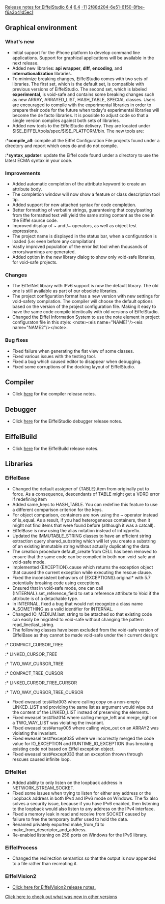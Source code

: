 [[Property:title|Release notes for EiffelStudio 6.4]]
[[Property:link_title|6.4]]
[[Property:weight|-11]]
[[Property:uuid|2f88d204-6e51-6150-8fbe-f6a3b41d5ec1]]
==Graphical environment==

===What's new===
* Initial support for the iPhone platform to develop command line applications. Support for graphical applications will be available in the next release.
* Added new libraries: '''api wrapper''', '''diff''', '''encoding''', and '''internationalization''' libraries.
* To minimize breaking changes, EiffelStudio comes with two sets of libraries. The first set, which is the default set, is compatible with previous versions of EiffelStudio. The second set, which is labeled '''experimental''', is void-safe and contains some breaking changes such as new ARRAY, ARRAYED_LIST, HASH_TABLE, SPECIAL classes. Users are encouraged to compile with the experimental libraries in order to prepare their code for the future when today's experimental libraries will become the de facto libraries. It is possible to adjust code so that a single version compiles against both sets of libraries.
* Added new tools to the EiffelStudio delivery. They are located under $ISE_EIFFEL/tools/spec/$ISE_PLATFORM/bin. The new tools are:
:*'''compile_all''': compile all the Eiffel Configuration File projects found under a directory and report which ones do and do not compile.
:*'''syntax_updater''': update the Eiffel code found under a directory to use the latest ECMA syntax in your code.

===Improvements===
* Added automatic completion of the <eiffel>attribute</eiffel> keyword to create an attribute body.
* The completion window will now show a feature or class description tool tip.
* Added support for new <eiffel>attached</eiffel> syntax for code completion. 
* Better formatting of verbatim strings, guaranteeing that copy/pasting from the formatted text will yield the same string content as the one in the Eiffel source code.
* Improved display of ~ and /~ operators, as well as object test expressions.
* The project name is displayed in the status bar, when a configuration is loaded (i.e: even before any compilation) 
* Vastly improved population of the error list tool when thousands of errors/warnings are generated.
* Added option in the new library dialog to show only void-safe libraries, for void-safe projects.

===Changes===
* The EiffelNet library with IPv6 support is now the default library. The old one is still available as part of our obsolete libraries.
* The project configuration format has a new version with new settings for void-safety compilation. The compiler will choose the default options based on the version of the project configuration file. Making it easy to have the same code compile identically with old versions of EiffelStudio.
* Changed the Eiffel Information System to use the note element in project configuraton file in this style: <nowiki><note><eis name="NAME1"/><eis name="NAME2"/></note></nowiki>.

===Bug fixes===
* Fixed failure when generating the flat view of some classes.
* Fixed various issues with the testing tool.
* Fixed a bug which caused editor to disappear when debugging. 
* Fixed some corruptions of the docking layout of EiffelStudio.

==Compiler==
* Click [[Major changes between ISE Eiffel 6.3 and ISE Eiffel 6.4|here]]  for the compiler release notes.

==Debugger==
* Click [[Release notes for EiffelStudio 6.4 related to the debugger|here]]  for the EiffelStudio debugger release notes.

==EiffelBuild==
* Click [[EiffelBuild Version History|here]]  for the EiffelBuild release notes.

==Libraries==

===EiffelBase===
* Changed the default assigner of <eiffel>{TABLE}.item</eiffel> from originally <eiffel>put</eiffel> to <eiffel>force</eiffel>. As a consequence, descendants of <eiffel>TABLE</eiffel> might get a VDRD error if redefining <eiffel>item</eiffel>
* Added <eiffel>same_keys</eiffel> to <eiffel>HASH_TABLE</eiffel>. You can redefine this feature to use a different comparison criterion for the keys. 
* For object comparison, containers are now using the ~ operator instead of  <eiffel>is_equal</eiffel>. As a result, if you had heterogeneous containers, then it might not find items that were found before (although it was a catcall). 
* EiffelBase is now using the <eiffel>alias</eiffel> notation instead of <eiffel>infix/prefix</eiffel>.
* Updated the IMMUTABLE_STRING classes to have an efficient string extraction query <eiffel>shared_substring</eiffel> which will let you create a substring of an existing immutable string without actually duplicating the data.
* The creation procedure <eiffel>default_create</eiffel> from <eiffel>CELL</eiffel> has been removed to ensure that the same code can be compiled in both non-void-safe and void-safe mode.
* Implemented <eiffel>{EXCEPTION}.cause</eiffel> which returns the exception object that caused the current exception while executing the rescue clause.
* Fixed the inconsistent behaviors of <eiffel>{EXCEPTIONS}.original*</eiffel> with 5.7 potentially breaking code using exceptions. 
* Ensured that in void-safe mode, one can call <eiffel>{INTERNAL}.set_reference_field</eiffel> to set a reference attribute to Void if the attribute is of a detachable type.
* In <eiffel>INTERNAL</eiffel>, fixed a bug that would not recognize a class name A_SOMETHING as a valid identifier for INTERNAL. 
* Changed <eiffel>IO_MEDIUM.last_string</eiffel> to be attached so that existing code can easily be migrated to void-safe without changing the pattern <eiffel>read_line/last_string</eiffel>. 
* The following classes have been excluded from the void-safe version of EiffelBase as they cannot be made void-safe under their current design:
:* COMPACT_CURSOR_TREE
:* LINKED_CURSOR_TREE
:* TWO_WAY_CURSOR_TREE
:* COMPACT_TREE_CURSOR
:* LINKED_CURSOR_TREE_CURSOR
:* TWO_WAY_CURSOR_TREE_CURSOR 
* Fixed eweasel test#list003 where calling copy on a non-empty <eiffel>LINKED_LIST</eiffel> and providing the same list as argument would wipe out the content of the <eiffel>LINKED_LIST</eiffel> instead of preserving the elements.
* Fixed eweasel test#list014 where calling <eiffel>merge_left</eiffel> and <eiffel>merge_right</eiffel> on a <eiffel>TWO_WAY_LIST</eiffel> was violating the invariant.
* Fixed eweasel test#array005 where calling <eiffel>wipe_out</eiffel> on an <eiffel>ARRAY2</eiffel> was violating the invariant. 
* Fixed eweasel test#except035 where we incorrectly merged the code value for <eiffel>IO_EXCEPTION</eiffel> and <eiffel>RUNTIME_IO_EXCEPTION</eiffel> thus breaking existing code not based on Eiffel exception object.
* Fixed eweasel test#except033 that an exception thrown through rescues caused infinite loop. 

===EiffelNet===
* Added ability to only listen on the loopback address in <eiffel>NETWORK_STREAM_SOCKET</eiffel>.
* Fixed some issues  when trying to listen for either any address or the loopback address in both IPv4 and IPv6 mode on Windows. The fix also solves a security issue, because if you have IPv6 enabled, then listening to the loopback would also listen to any address on the IPv4 interface.
* Fixed a memory leak in read and receive from <eiffel>SOCKET</eiffel> caused by failure to free the temporary buffer used to hold the data. 
* Renamed privately exported <eiffel>make_from_fd</eiffel> to <eiffel>make_from_descriptor_and_address</eiffel>. 
* Re-enabled listening on 256 ports on Windows for the IPv6 library.

===EiffelProcess===
* Changed the redirection semantics so that the output is now appended to a file rather than recreating it. 

===EiffelVision2===
* [[Revisions and Bug Fixes|Click here for EiffelVision2 release notes.]] 

[[EiffelStudio release notes|Click here to check out what was new in other versions]]  

